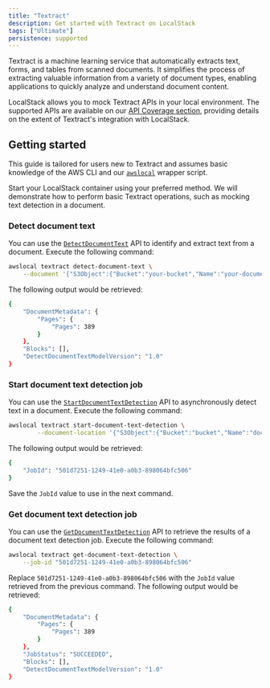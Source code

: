 ```yaml
---
title: "Textract"
description: Get started with Textract on LocalStack
tags: ["Ultimate"]
persistence: supported
---
```


Textract is a machine learning service that automatically extracts text, forms, and tables from scanned documents.
It simplifies the process of extracting valuable information from a variety of document types, enabling applications to quickly analyze and understand document content.

LocalStack allows you to mock Textract APIs in your local environment.
The supported APIs are available on our [API Coverage section](#api-coverage), providing details on the extent of Textract's integration with LocalStack.

## Getting started

This guide is tailored for users new to Textract and assumes basic knowledge of the AWS CLI and our [`awslocal`](https://github.com/localstack/awscli-local) wrapper script.

Start your LocalStack container using your preferred method.
We will demonstrate how to perform basic Textract operations, such as mocking text detection in a document.

### Detect document text

You can use the [`DetectDocumentText`](https://docs.aws.amazon.com/textract/latest/dg/API_DetectDocumentText.html) API to identify and extract text from a document.
Execute the following command:

```bash
awslocal textract detect-document-text \
    --document '{"S3Object":{"Bucket":"your-bucket","Name":"your-document"}}'
```

The following output would be retrieved:

```bash
{
    "DocumentMetadata": {
        "Pages": {
            "Pages": 389
        }
    },
    "Blocks": [],
    "DetectDocumentTextModelVersion": "1.0"
}
```

### Start document text detection job

You can use the [`StartDocumentTextDetection`](https://docs.aws.amazon.com/textract/latest/dg/API_StartDocumentTextDetection.html) API to asynchronously detect text in a document.
Execute the following command:

```bash
awslocal textract start-document-text-detection \
        --document-location '{"S3Object":{"Bucket":"bucket","Name":"document"}}'
```

The following output would be retrieved:

```bash
{
    "JobId": "501d7251-1249-41e0-a0b3-898064bfc506"
}
```

Save the `JobId` value to use in the next command.

### Get document text detection job

You can use the [`GetDocumentTextDetection`](https://docs.aws.amazon.com/textract/latest/dg/API_GetDocumentTextDetection.html) API to retrieve the results of a document text detection job.
Execute the following command:

```bash
awslocal textract get-document-text-detection \
    --job-id "501d7251-1249-41e0-a0b3-898064bfc506"
```

Replace `501d7251-1249-41e0-a0b3-898064bfc506` with the `JobId` value retrieved from the previous command.
The following output would be retrieved:

```bash
{
    "DocumentMetadata": {
        "Pages": {
            "Pages": 389
        }
    },
    "JobStatus": "SUCCEEDED",
    "Blocks": [],
    "DetectDocumentTextModelVersion": "1.0"
}
```
